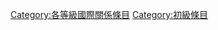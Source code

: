 {{Articles by Quality|topic=国际关系|project=国际关系|format=toc}}
{{Wikipedia category}}
{{emptycat}}
[[Category:各等級國際關係條目|Category:各等級國際關係條目]]
[[Category:初級條目|Category:初級條目]]